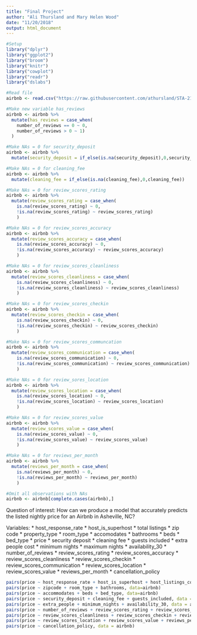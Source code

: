 ```yaml
---
title: "Final Project"
author: "Ali Thursland and Mary Helen Wood"
date: "11/20/2018"
output: html_document
---
```


```r
#Setup
library("dplyr")
library("ggplot2")
library("broom")
library("knitr")
library("cowplot")
library("readr")
library("dslabs")
```

```r
#Read file
airbnb <- read.csv("https://raw.githubusercontent.com/athursland/STA-210/master/airbnb.csv?fbclid=IwAR0ffZSvoMPWxJjX-a4gWp2UlripEqAK0NJtu2ioHgmG0uWjCm20Hse8pNw")
```

```r
#Make new variable has_reviews
airbnb <- airbnb %>% 
  mutate(has_reviews = case_when( 
    number_of_reviews == 0 ~ 0, 
    number_of_reviews > 0 ~ 1)
  )

#Make NAs = 0 for security_deposit
airbnb <- airbnb %>% 
  mutate(security_deposit = if_else(is.na(security_deposit),0,security_deposit))

#Make NAs = 0 for cleaning_fee
airbnb <- airbnb %>% 
  mutate(cleaning_fee = if_else(is.na(cleaning_fee),0,cleaning_fee))

#Make NAs = 0 for review_scores_rating
airbnb <- airbnb %>% 
  mutate(review_scores_rating = case_when(
    is.na(review_scores_rating) ~ 0, 
    !is.na(review_scores_rating) ~ review_scores_rating)
    )

#Make NAs = 0 for review_scores_accuracy
airbnb <- airbnb %>% 
  mutate(review_scores_accuracy = case_when(
    is.na(review_scores_accuracy) ~ 0, 
    !is.na(review_scores_accuracy) ~ review_scores_accuracy)
    )

#Make NAs = 0 for review_scores_cleanliness
airbnb <- airbnb %>% 
  mutate(review_scores_cleanliness = case_when( 
    is.na(review_scores_cleanliness) ~ 0, 
    !is.na(review_scores_cleanliness) ~ review_scores_cleanliness)
    )

#Make NAs = 0 for review_scores_checkin
airbnb <- airbnb %>% 
  mutate(review_scores_checkin = case_when( 
    is.na(review_scores_checkin) ~ 0, 
    !is.na(review_scores_checkin) ~ review_scores_checkin)
    )

#Make NAs = 0 for review_scores_communcation
airbnb <- airbnb %>% 
  mutate(review_scores_communication = case_when( 
    is.na(review_scores_communication) ~ 0, 
    !is.na(review_scores_communication) ~ review_scores_communication)
    )

#Make NAs = 0 for review_sores_location 
airbnb <- airbnb %>% 
  mutate(review_scores_location = case_when( 
    is.na(review_scores_location) ~ 0, 
    !is.na(review_scores_location) ~ review_scores_location)
    )

#Make NAs = 0 for review_scores_value
airbnb <- airbnb %>% 
  mutate(review_scores_value = case_when( 
    is.na(review_scores_value) ~ 0, 
    !is.na(review_scores_value) ~ review_scores_value)
    )

#Make NAs = 0 for reviews_per_month
airbnb <- airbnb %>% 
  mutate(reviews_per_month = case_when( 
    is.na(reviews_per_month) ~ 0, 
    !is.na(reviews_per_month) ~ reviews_per_month)
    )
```

```r
#Omit all observations with NAs 
airbnb <- airbnb[complete.cases(airbnb),]
```

Question of interest: How can we produce a model that accurately predicts the listed nightly price for an Airbnb in Asheville, NC?

Variables: 
* host_response_rate
* host_is_superhost
* total listings
* zip code
* property_type
* room_type
* accomodates
* bathrooms
* beds
* bed_type
* price
* security deposit
* cleaning fee
* guests included 
* extra people cost
* minimum nights
* maximum nights
* availability_30
* number_of_reviews
* review_scores_rating
* review_scores_accuracy
* review_scores_cleanliness
* review_scores_checkin
* review_scores_communication
* review_scores_location
* review_scores_value
* reviews_per_month
* cancellation_policy

```r
pairs(price ~ host_response_rate + host_is_superhost + host_listings_count, data=airbnb)
pairs(price ~ zipcode + room_type + bathrooms, data=airbnb)
pairs(price ~ accommodates + beds + bed_type, data=airbnb)
pairs(price ~ security_deposit + cleaning_fee + guests_included, data = airbnb)
pairs(price ~ extra_people + minimum_nights + availability_30, data = airbnb)
pairs(price ~ number_of_reviews + review_scores_rating + review_scores_accuracy, data = airbnb)
pairs(price ~ review_scores_cleanliness + review_scores_checkin + review_scores_communication, data = airbnb)
pairs(price ~ review_scores_location + review_scores_value + reviews_per_month, data = airbnb)
pairs(price ~ cancellation_policy, data = airbnb)
```

